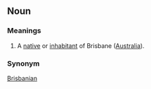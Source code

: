 ==Noun==
===Meanings===
#A [[native]] or [[inhabitant]] of Brisbane ([[Australia]]).

===Synonym===
[[Brisbanian]]